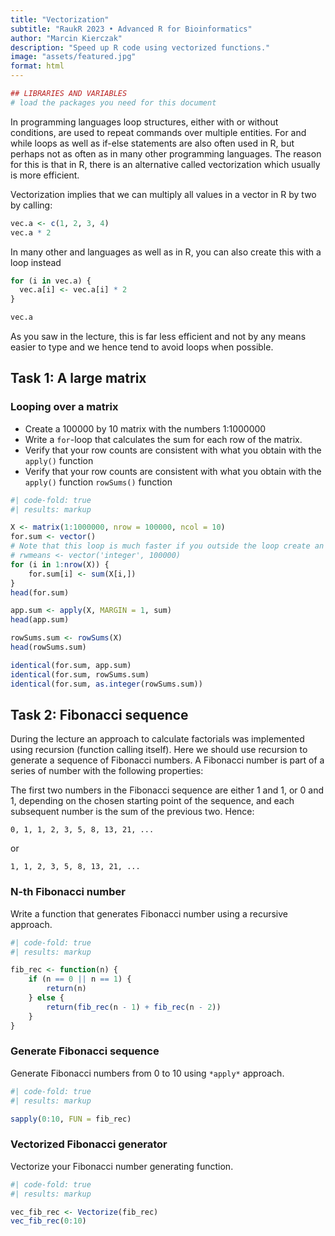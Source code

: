 ```yaml
---
title: "Vectorization"
subtitle: "RaukR 2023 • Advanced R for Bioinformatics"
author: "Marcin Kierczak"
description: "Speed up R code using vectorized functions."
image: "assets/featured.jpg"
format: html
---
```


```r
## LIBRARIES AND VARIABLES
# load the packages you need for this document
```

::: {.callout-note}
In programming languages loop structures, either with or without conditions, are used to repeat commands over multiple entities. For and while loops as well as if-else statements are also often used in R, but perhaps not as often as in many other programming languages. The reason for this is that in R, there is an alternative called vectorization which usually is more efficient.
:::

Vectorization implies that we can multiply all values in a vector in R by two by calling:

```r
vec.a <- c(1, 2, 3, 4)
vec.a * 2
```

In many other and languages as well as in R, you can also create this with a loop instead

```r
for (i in vec.a) {
  vec.a[i] <- vec.a[i] * 2
}

vec.a
```

As you saw in the lecture, this is far less efficient and not by any means easier to type and we hence tend to avoid loops when possible.

## Task 1: A large matrix

### Looping over a matrix

- Create a 100000 by 10 matrix with the numbers 1:1000000
- Write a `for`-loop that calculates the sum for each row of the matrix. 
- Verify that your row counts are consistent with what you obtain with the `apply()` function 
- Verify that your row counts are consistent with what you obtain with the `apply()` function `rowSums()` function
 
```r
#| code-fold: true
#| results: markup

X <- matrix(1:1000000, nrow = 100000, ncol = 10)
for.sum <- vector()
# Note that this loop is much faster if you outside the loop create an empty vector of the right size.
# rwmeans <- vector('integer', 100000)
for (i in 1:nrow(X)) {
    for.sum[i] <- sum(X[i,])
}
head(for.sum)

app.sum <- apply(X, MARGIN = 1, sum)
head(app.sum)

rowSums.sum <- rowSums(X)
head(rowSums.sum)

identical(for.sum, app.sum)
identical(for.sum, rowSums.sum)
identical(for.sum, as.integer(rowSums.sum))
```

## Task 2: Fibonacci sequence

During the lecture an approach to calculate factorials was implemented using recursion (function calling itself). Here we should use recursion to generate a sequence of Fibonacci numbers. A Fibonacci number is part of a series of number with the following properties:

The first two numbers in the Fibonacci sequence are either 1 and 1, or 0 and 1, depending on the chosen starting point of the sequence, and each subsequent number is the sum of the previous two. Hence:

`0, 1, 1, 2, 3, 5, 8, 13, 21, ...`

or

`1, 1, 2, 3, 5, 8, 13, 21, ...`

### N-th Fibonacci number

Write a function that generates Fibonacci number using a recursive approach.

```r
#| code-fold: true
#| results: markup

fib_rec <- function(n) {
    if (n == 0 || n == 1) { 
        return(n) 
    } else {
        return(fib_rec(n - 1) + fib_rec(n - 2))
    }
}
```

### Generate Fibonacci sequence

Generate Fibonacci numbers from 0 to 10 using `*apply*` approach.

```r
#| code-fold: true
#| results: markup

sapply(0:10, FUN = fib_rec)
```

### Vectorized Fibonacci generator 

Vectorize your Fibonacci number generating function.

```r
#| code-fold: true
#| results: markup

vec_fib_rec <- Vectorize(fib_rec)
vec_fib_rec(0:10)
```
